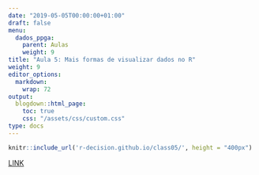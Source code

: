 ---
date: "2019-05-05T00:00:00+01:00"
draft: false
menu:
  dados_ppga:
    parent: Aulas
    weight: 9
title: "Aula 5: Mais formas de visualizar dados no R"
weight: 9
editor_options: 
  markdown: 
    wrap: 72
output: 
  blogdown::html_page:
    toc: true
    css: "/assets/css/custom.css"
type: docs
---


```{r echo=FALSE, message=FALSE, warning=FALSE}
knitr::include_url('r-decision.github.io/class05/', height = "400px")
```

[LINK](r-decision.github.io/class05/)



